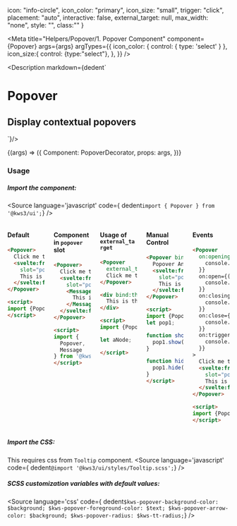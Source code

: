 
  icon: "info-circle",
  icon_color: "primary",
  icon_size: "small",
  trigger: "click",
  placement: "auto",
  interactive: false,
  external_target: null,
  max_width: "none",
  style: "",
  class:""
}


<Version />

<Meta
  title="Helpers/Popover/1. Popover Component"
  component={Popover}
  args={args}
  argTypes={{
    icon_color: {
      control: { type: 'select' }
    },
    icon_size:{
      control: {type:"select"},
    },
  }}
/>

<Description markdown={dedent`
# Popover
## Display contextual popovers
`}/>

<Canvas>
  <Story
  name="Popover"
  args={args}
  >
  {(args) => ({
    Component: PopoverDecorator,
    props: args,
  })}
  </Story>
</Canvas>

<ArgsTable story="Popover" />


### Usage
##### Import the component:
<Source
  language='javascript'
  code={ dedent`import { Popover } from '@kws3/ui';`}
/>

<div class="columns is-multiline">
  <div class="column is-4">

#### Default
```html
<Popover>
  Click me to see popover
  <svelte:fragment 
    slot="popover">
    This is the popover content
  </svelte:fragment>
</Popover>

<script>
import {Popover} from '@kws3/ui';
</script>
```

  </div>
  <div class="column is-4">

#### Component in `popover` slot
```html
<Popover>
  Click me to see popover
  <svelte:fragment 
    slot="popover">
    <Message color="success">
      This is the popover content
    </Message>
  </svelte:fragment>
</Popover>

<script>
import {
  Popover, 
  Message
} from '@kws3/ui';
</script>
```

  </div>
  <div class="column is-4">

#### Usage of `external_target`
```html
<Popover
  external_target={aNode}>
  Click me to see popover
</Popover>

<div bind:this={aNode}>
  This is the popover content
</div>

<script>
import {Popover} from '@kws3/ui';

let aNode;

</script>
```

  </div>
  <div class="column is-4">

#### Manual Control
```html
<Popover bind:this={pop1}>
  Popover Anchor
  <svelte:fragment 
    slot="popover">
    This is the popover content
  </svelte:fragment>
</Popover>

<script>
import {Popover} from '@kws3/ui';
let pop1;

function showPopover(e){
  pop1.show();
}

function hidePopover(e){
  pop1.hide();
}
</script>
```

  </div>
  <div class="column is-4">

#### Events
```html
<Popover 
  on:opening={({detail}) => {
    console.log(detail.instance)
  }}
  on:open={({detail}) => {
    console.log(detail.instance)
  }}
  on:closing={({detail}) => {
    console.log(detail.instance)
  }}
  on:close={({detail}) => {
    console.log(detail.instance)
  }}
  on:trigger={({detail}) => {
    console.log(detail.instance)
  }}
>
  Click me to see popover
  <svelte:fragment 
    slot="popover">
    This is the popover content
  </svelte:fragment>
</Popover>

<script>
import {Popover} from '@kws3/ui';
</script>
```

  </div>
</div>

##### Import the CSS:
This requires css from `Tooltip` component.
<Source
  language='javascript'
  code={ dedent`@import '@kws3/ui/styles/Tooltip.scss';`}
/>

##### SCSS customization variables with default values:
<Source
  language='css'
  code={ dedent`
    $kws-popover-background-color: $background;
    $kws-popover-foreground-color: $text;
    $kws-popover-arrow-color: $background;
    $kws-popover-radius: $kws-tt-radius;
  `}
/>